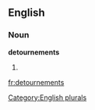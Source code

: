 ==English==

===Noun===
'''detournements'''

# {{plural of|[[detournement]]}}

[[Category:English plurals]]

[[fr:detournements]]